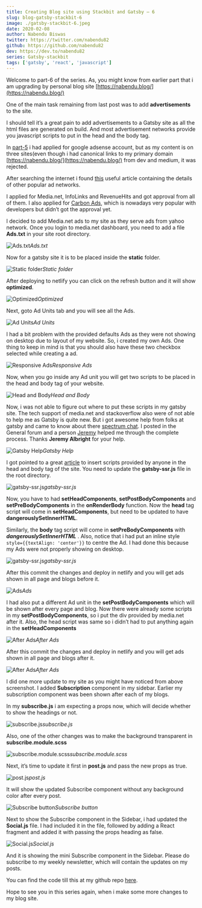 ```yaml
---
title: Creating Blog site using Stackbit and Gatsby — 6
slug: blog-gatsby-stackbit-6
image: ./gatsby-stackbit-6.jpeg
date: 2020-02-08
author: Nabendu Biswas
twitter: https://twitter.com/nabendu82
github: https://github.com/nabendu82
dev: https://dev.to/nabendu82
series: Gatsby-stackbit
tags: ['gatsby', 'react', 'javascript']
---
```


Welcome to part-6 of the series. As, you might know from earlier part that i am upgrading by personal blog site [https://nabendu.blog/](https://nabendu.blog/)

One of the main task remaining from last post was to add **advertisements** to the site.

I should tell it’s a great pain to add advertisements to a Gatsby site as all the html files are generated on build. And most advertisement networks provide you javascript scripts to put in the head and the body tag.

In [part-5](https://thewebdev.tech/blog-gatsby-stackbit-5) i had applied for google adsense account, but as my content is on three sites(even though i had canonical links to my primary domain [https://nabendu.blog/](https://nabendu.blog/) from dev and medium, it was rejected.

After searching the internet i found [this](https://www.adpushup.com/blog/the-best-ad-networks-for-publishers/) useful article containing the details of other popular ad networks.

I applied for Media.net, InfoLinks and RevenueHits and got approval from all of them. I also applied for [Carbon Ads](https://www.carbonads.net/), which is nowadays very popular with developers but didn’t got the approval yet.

I decided to add Media.net ads to my site as they serve ads from yahoo network. Once you login to media.net dashboard, you need to add a file **Ads.txt** in your site root directory.

![Ads.txt](https://ik.imagekit.io/thewebdev/Gatsby_Stackbit/6/1_skiE9pnzPH.png)*Ads.txt*

Now for a gatsby site it is to be placed inside the **static** folder.

![Static folder](https://ik.imagekit.io/thewebdev/Gatsby_Stackbit/6/2_vfrAkBxrqt.png)*Static folder*

After deploying to netlify you can click on the refresh button and it will show **optimized**.

![Optimized](https://ik.imagekit.io/thewebdev/Gatsby_Stackbit/6/3_UXobf6Dbla.png)*Optimized*

Next, goto Ad Units tab and you will see all the Ads.

![Ad Units](https://ik.imagekit.io/thewebdev/Gatsby_Stackbit/6/4_hQ0BIPUent.png)*Ad Units*

I had a bit problem with the provided defaults Ads as they were not showing on desktop due to layout of my website. So, i created my own Ads. One thing to keep in mind is that you should also have these two checkbox selected while creating a ad.

![Responsive Ads](https://ik.imagekit.io/thewebdev/Gatsby_Stackbit/6/5_IV6C2ZnCgB.png)*Responsive Ads*

Now, when you go inside any Ad unit you will get two scripts to be placed in the head and body tag of your website.

![Head and Body](https://ik.imagekit.io/thewebdev/Gatsby_Stackbit/6/6_ltKKiAhn7.png)*Head and Body*

Now, i was not able to figure out where to put these scripts in my gatsby site. The tech support of media.net and stackoverflow also were of not able to help me as Gatsby is quite new. But i got awesome help from folks at gatsby and came to know about there [spectrum chat](https://spectrum.chat/gatsby-js/general?tab=posts). I posted in the General forum and a person [Jeremy](https://spectrum.chat/users/js-brecht) helped me through the complete process. Thanks **Jeremy Albright** for your help.

![Gatsby Help](https://ik.imagekit.io/thewebdev/Gatsby_Stackbit/6/7_FNbIlanLbF.png)*Gatsby Help*

I got pointed to a great [article](https://uxworks.online/how-to-add-a-script-in-head-or-body-tag-in-your-gatsby-website/) to insert scripts provided by anyone in the head and body tag of the site. You need to update the **gatsby-ssr.js** file in the root directory.

![gatsby-ssr.js](https://ik.imagekit.io/thewebdev/Gatsby_Stackbit/6/8_F41LrOKFmD.png)*gatsby-ssr.js*

Now, you have to had **setHeadComponents**, **setPostBodyComponents** and **setPreBodyComponents** in the **onRenderBody** function. Now the **head** tag script will come in **setHeadComponents**, but need to be updated to have **dangerouslySetInnerHTML**.

Similarly, the **body** tag script will come in **setPreBodyComponents** with ***dangerouslySetInnerHTML*** . Also, notice that i had put an inline style `style={{textAlign: 'center'}}` to centre the Ad. I had done this because my Ads were not properly showing on desktop.

![gatsby-ssr.js](https://ik.imagekit.io/thewebdev/Gatsby_Stackbit/6/9_WzhfiMSufp.png)*gatsby-ssr.js*

After this commit the changes and deploy in netlify and you will get ads shown in all page and blogs before it.

![Ads](https://ik.imagekit.io/thewebdev/Gatsby_Stackbit/6/10_IoLQjQXtv.png)*Ads*

I had also put a different Ad unit in the **setPostBodyComponents** which will be shown after every page and blog. Now there were already some scripts in my **setPostBodyComponents**, so i put the div provided by media.net after it. Also, the head script was same so i didn’t had to put anything again in the **setHeadComponents**

![After Ads](https://ik.imagekit.io/thewebdev/Gatsby_Stackbit/6/11_jxvj_EaBP-.png)*After Ads*

After this commit the changes and deploy in netlify and you will get ads shown in all page and blogs after it.

![After Ads](https://ik.imagekit.io/thewebdev/Gatsby_Stackbit/6/12_ZTnHt8ja1M.png)*After Ads*

I did one more update to my site as you might have noticed from above screenshot. I added **Subscription** component in my sidebar. Earlier my subscription component was been shown after each of my blogs.

In my **subscribe.js** i am expecting a props now, which will decide whether to show the headings or not.

![subscribe.js](https://ik.imagekit.io/thewebdev/Gatsby_Stackbit/6/13_3c0PzaMtX.png)*subscribe.js*

Also, one of the other changes was to make the background transparent in **subscribe.module.scss**

![subscribe.module.scss](https://ik.imagekit.io/thewebdev/Gatsby_Stackbit/6/14_u3UWPH8Xgr.png)*subscribe.module.scss*

Next, it’s time to update it first in **post.js** and pass the new props as true.

![post.js](https://ik.imagekit.io/thewebdev/Gatsby_Stackbit/6/15_fH1WGxF8n5.png)*post.js*

It will show the updated Subscribe component without any background color after every post.

![Subscribe button](https://ik.imagekit.io/thewebdev/Gatsby_Stackbit/6/16_0QoZ7z2lC.png)*Subscribe button*

Next to show the Subscribe component in the Sidebar, i had updated the **Social.js** file. I had included it in the file, followed by adding a React fragment and added it with passing the props heading as false.

![Social.js](https://ik.imagekit.io/thewebdev/Gatsby_Stackbit/6/17_0gKBfs763H.png)*Social.js*

And it is showing the mini Subscribe component in the Sidebar. Please do subscribe to my weekly newsletter, which will contain the updates on my posts.

You can find the code till this at my github repo [here](https://github.com/nabendu82/nabendu-blog).

Hope to see you in this series again, when i make some more changes to my blog site.
